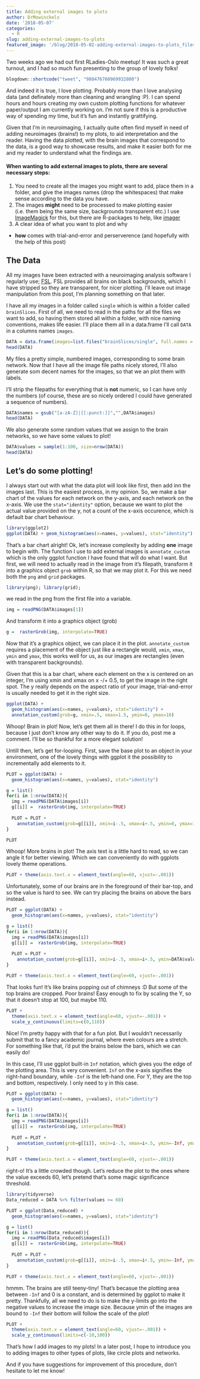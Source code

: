 ```yaml
---
title: Adding external images to plots
author: DrMowinckels
date: '2018-05-07'
categories:
  - R
slug: adding-external-images-to-plots
featured_image: '/blog/2018-05-02-adding-external-images-to-plots_files/figure-html/unnamed-chunk-16-1.png'
---
```


Two weeks ago we had out first RLadies-Oslo meetup! It was such a great turnout, and I had so much fun presenting to the group of lovely folks! 

```r
blogdown::shortcode("tweet", "988476760969932800")
```


And indeed it is true, I love plotting. Probably more than I love analysing data (and definately more than cleaning and wrangling :P). I can spend hours and hours creating my own custom plotting functions for whatever paper/output I am currently working on. I'm not sure if this is a productive way of spending my time, but it's fun and instantly grattifying. 

Given that I'm in neuroimaging, I actually quite often find myself in need of adding neuroimages (brains!) to my plots, to aid interpretation and the reader. Having the data plotted, with the brain images that correspond to the data, is a good way to showcase results, and make it easier both for me and my reader to understand what the findings are.

#### When wanting to add external images to plots, there are several necessary steps:  
1. You need to create all the images you might want to add, place them in a folder, and give the images names (drop the whitespaces) that make sense according to the data you have.  
2. The images **might** need to be processed to make plotting easier (i.e. them being the same size, backgrounds transparent etc.) I use [ImageMagick](https://www.imagemagick.org/script/index.php) for this, but there are R-packages to help, like [imager](https://cran.r-project.org/web/packages/imager/vignettes/gettingstarted.html)  
3. A clear idea of what you want to plot and why  
- **how** comes with trial-and-error and perserverence (and hopefully with the help of this post)

## The Data
All my images have been extracted with a neuroimaging analysis software I regularly use; [FSL](). FSL provides all brains on black backgrounds, which I have stripped so they are transparent, for nicer plotting. I'll leave out image manipulation from this post, I'm planning something on that later.

I have all my images in a folder called `single` which is within a folder called `brainSlices`. First of all, we need to read in the paths for all the files we want to add, so having them stored all within a folder, with nice naming conventions, makes life easier. I'll place them all in a data.frame I'll call `DATA` in a columns names `images`.

```r
DATA = data.frame(images=list.files("brainSlices/single", full.names = T), stringsAsFactors = F)
head(DATA)
```


My files a pretty simple, numbered images, corresponding to some brain network. Now that I have all the image file paths nicely stored, I'll also generate som decent names for the images, so that we an plot them with labels.

I'll strip the filepaths for everything that is **not** numeric, so I can have only the numbers (of course, these are so nicely ordered I could have generated a sequence of numbers).

```r
DATA$names = gsub("[a-zA-Z]|[[:punct:]]","",DATA$images)
head(DATA)
```

We also generate some random values that we assign to the brain networks, so we have some values to plot!

```r
DATA$values = sample(1:100, size=nrow(DATA))
head(DATA)
```

## Let's do some plotting!
I always start out with what the data plot will look like first, then add inn the images last. This is the easiest process, in my opinion. So, we make a bar chart of the values for each network on the y-axis, and each network on the x-axis. We use the `stat="identity"` option, because we want to plot the actual value provided on the y, not a count of the x-axis occurence, which is default bar chart behaviour.

```r
library(ggplot2)
ggplot(DATA) + geom_histogram(aes(x=names, y=values), stat="identity")
```

That's a bar chart alright! Ok, let's increase complexity by adding **one** image to begin with. The function I use to add external images is `annotate_custom` which is the only ggplot function I have found that will do what I want. But first, we will need to actually read in the image from it's filepath, transform it into a graphics object `grob` within R, so that we may plot it. For this we need both the `png` and `grid` packages.

```r
library(png); library(grid);
```

we read in the png from the first file into a variable.
```r
img = readPNG(DATA$images[1])
```

And transform it into a graphics object (grob)
```r
g =  rasterGrob(img, interpolate=TRUE)
```
Now that it's a graphics object, we can place it in the plot. `annotate_custom` requires a placement of the object just like a rectangle would, `xmin`, `xmax`, `ymin` and `ymax`, this works well for us, as our images are rectangles (even with transparent backgrounds). 

Given that this is a bar chart, where each element on the x is centered on an integer, I'm using xmin and xmax on x -/+ 0.5, to get the image in the right spot. The y really depends on the aspect ratio of your image, trial-and-error is usually needed to get it in the right size.

```r
ggplot(DATA) + 
  geom_histogram(aes(x=names, y=values), stat="identity") +
  annotation_custom(grob=g, xmin=.5, xmax=1.5, ymin=0, ymax=10)
```
Whoop! Brain in plot! Now, let's get them all in there! I do this in for loops, because I just don't know any other way to do it. If you do, post me a comment. I'll be so thankful for a more elegant solution!

Untill then, let's get for-looping.
First, save the base plot to an object in your environment, one of the lovely things with ggplot it the possibility to incrementally add elements to it.

```r
PLOT = ggplot(DATA) + 
  geom_histogram(aes(x=names, y=values), stat="identity") 

g = list()
for(i in 1:nrow(DATA)){
  img = readPNG(DATA$images[i])
  g[[i]] =  rasterGrob(img, interpolate=TRUE)
  
  PLOT = PLOT +
    annotation_custom(grob=g[[i]], xmin=i-.5, xmax=i+.5, ymin=0, ymax=10)
}

PLOT
```

Whoop! More brains in plot! The axis text is a little hard to read, so we can angle it for better viewing. Which we can conveniently do with ggplots lovely theme operations.

```r
PLOT + theme(axis.text.x = element_text(angle=60, vjust=-.001))
```

Unfortunately, some of our brains are in the foreground of their bar-top, and so the value is hard to see. We can try placing the brains on above the bars instead. 


```r
PLOT = ggplot(DATA) + 
  geom_histogram(aes(x=names, y=values), stat="identity") 

g = list()
for(i in 1:nrow(DATA)){
  img = readPNG(DATA$images[i])
  g[[i]] =  rasterGrob(img, interpolate=TRUE)
  
  PLOT = PLOT +
    annotation_custom(grob=g[[i]], xmin=i-.5, xmax=i+.5, ymin=DATA$values[i], ymax=DATA$values[i]+10)
}

PLOT + theme(axis.text.x = element_text(angle=60, vjust=-.001))
```

That looks fun! It's like brains popping out of chimneys :D But some of the top brains are cropped. Poor brains! Easy enough to fix by scaling the Y, so that it doesn't stop at 100, but maybe 110.

```r
PLOT + 
  theme(axis.text.x = element_text(angle=60, vjust=-.001)) +
  scale_y_continuous(limits=c(0,110))
```

Nice! I'm pretty happy with that for a fun plot. But I wouldn't necessarily submit that to a fancy academic journal, where even colours are a stretch. For something like that, i'd put the brains below the bars, which we can easily do!


In this case, I'll use ggplot built-in `Inf` notation, which gives you the edge of the plotting area. This is very convenient. `Inf` on the x-axis signifies the right-hand boundary, while `-Inf` is the left-hand one. For Y, they are the top and bottom, respectively. I only need to y in this case.

```r
PLOT = ggplot(DATA) + 
  geom_histogram(aes(x=names, y=values), stat="identity") 

g = list()
for(i in 1:nrow(DATA)){
  img = readPNG(DATA$images[i])
  g[[i]] =  rasterGrob(img, interpolate=TRUE)
  
  PLOT = PLOT +
    annotation_custom(grob=g[[i]], xmin=i-.5, xmax=i+.5, ymin=-Inf, ymax=0)
}

PLOT + theme(axis.text.x = element_text(angle=60, vjust=-.001))
```

right-o! It's a little crowded though. Let's reduce the plot to the ones where the value exceeds 60, let's pretend that's some magic significance threshold.

```r
library(tidyverse)
Data_reduced = DATA %>% filter(values >= 60)

PLOT = ggplot(Data_reduced) + 
  geom_histogram(aes(x=names, y=values), stat="identity") 

g = list()
for(i in 1:nrow(Data_reduced)){
  img = readPNG(Data_reduced$images[i])
  g[[i]] =  rasterGrob(img, interpolate=TRUE)
  
  PLOT = PLOT +
    annotation_custom(grob=g[[i]], xmin=i-.5, xmax=i+.5, ymin=-Inf, ymax=0)
}

PLOT + theme(axis.text.x = element_text(angle=60, vjust=-.001))
```

hmmm. The brains are still teeny-tiny! That's becasue the plotting area between `-Inf`  and 0 is a constant, and is determined by ggplot to make it pretty. Thankfully, all we need to do is to make the y-limits go into the negative values to increase the image size. Because ymin of the images are bound to `-Inf` their bottom will follow the scale of the plot!


```r
PLOT + 
  theme(axis.text.x = element_text(angle=60, vjust=-.001)) +
  scale_y_continuous(limits=c(-10,100))
```

That's how I add images to my plots! In a later post, I hope to introduce you to adding images to other types of plots, like circle plots and networks. 

And if you have suggestions for improvement of this procedure, don't hesitate to let me know!